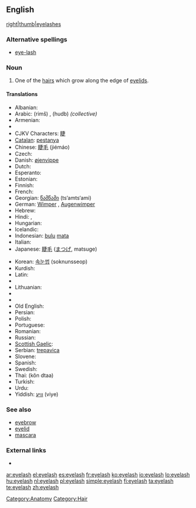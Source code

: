 ==English==
[[file:Cils.jpg|right|thumb|eyelashes]]

===Alternative spellings===
* [[eye-lash]]

===Noun===
{{en-noun|es}}

# One of the [[hair]]s which grow along the edge of [[eyelid]]s.

====Translations====
{{trans-top|hair growing on the edge of an eyelid}}
* Albanian: {{t|sq|qerpik|m|xs=Albanian}}
* Arabic: {{Arab|[[رمش]]}} (rimš) {{m}}, {{Arab|[[هدب]]}} (hudb) {{m}} ''(collective)''
* Armenian: {{t-|hy|թարթիչ|tr=t'art'ič|sc=Armn|xs=Armenian}}
* {{trreq|Basque}}
* CJKV Characters: [[睫]]
* [[Catalan]]: [[pestanya]]
* Chinese: [[睫毛]] (jiémáo)
* Czech: {{t-|cs|řasa|f}}
* Danish: [[øjenvippe]] {{c}}
* Dutch: {{t+|nl|wimper|m}}
* Esperanto: {{t|eo|okulharo}}
* Estonian: {{t|et|ripsmed}}
* Finnish: {{t-|fi|silmäripsi}}
* French: {{t+|fr|cil|m}}
* Georgian: [[წამწამი]] (ts‘amts‘ami)
* German: [[Wimper]] {{f}}, [[Augenwimper]] {{f}}
* Hebrew: {{t-|he|ריס|m|tr=ris|sc=Hebr}}
* Hindi: {{t-|hi|पपनी|f|tr=papnī|sc=Deva|xs=Hindi}},  {{t-|hi|पलक|m|tr=palak|sc=Deva|xs=Hindi}}
* Hungarian: {{t+|hu|szempilla}}
* Icelandic: {{t-|is|augnhár|n}}
* Indonesian: [[bulu]] [[mata]]
* Italian: {{t+|it|ciglio|m}}
* Japanese: [[睫毛]] ([[まつげ]], matsuge)
{{trans-mid}}
* Korean: [[속눈썹]] (soknunsseop)
* Kurdish: {{ku-Arab|[[برژانگ]]}}
* Latin: {{t-|la|cilia|n|p}}
* {{trreq|Latvian}}
* Lithuanian: {{t-|lt|blakstiena|f|xs=Lithuanian}}
* {{trreq|Maori}}
* {{trreq|Mongolian}}
* Old English: {{t-|ang|bru|alt=brū|xs=Old English}}
* Persian: {{t-|fa|مژه|sc=fa-Arab|xs=Persian}}
* Polish: {{t+|pl|rzęsa|f}}
* Portuguese: {{t-|pt|cílio|m}}
* Romanian: {{t|ro|geană|f}}
* Russian: {{t+|ru|ресница|f|tr=resnítsa|sc=Cyrl}}
* [[Scottish Gaelic]]: {{t-|gd|rosg|m|xs=Scottish Gaelic}}
* Serbian: [[trepavica]] {{f}}
* Slovene: {{t+|sl|trepalnica|f}}
* Spanish: {{t+|es|pestaña|f}}
* Swedish: {{t+|sv|ögonfrans|c}}
* Thai: {{Thai|[[ขนตา]]}} (kŏn dtaa)
* Turkish: {{t+|tr|kirpik}}
* Urdu: {{t|ur|پپن|f|tr=papnī|sc=ur-Arab|xs=Urdu}}
* Yiddish: [[וויִע]] (viye) {{f}}
{{trans-bottom}}

===See also===
* [[eyebrow]]
* [[eyelid]]
* [[mascara]]

===External links===
* {{pedialite}}

[[Category:Anatomy]]
[[Category:Hair]]

[[ar:eyelash]]
[[el:eyelash]]
[[es:eyelash]]
[[fr:eyelash]]
[[ko:eyelash]]
[[io:eyelash]]
[[lo:eyelash]]
[[hu:eyelash]]
[[nl:eyelash]]
[[pl:eyelash]]
[[simple:eyelash]]
[[fi:eyelash]]
[[ta:eyelash]]
[[te:eyelash]]
[[zh:eyelash]]
